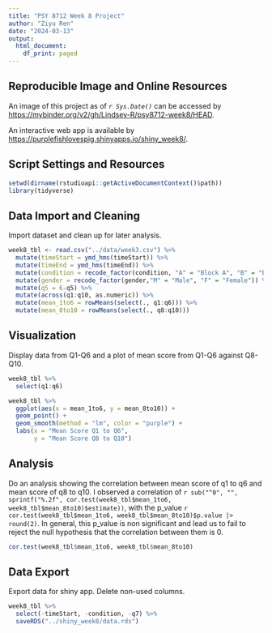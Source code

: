 ```yaml
---
title: "PSY 8712 Week 8 Project"
author: "Ziyu Ren"
date: "2024-03-13"
output:
  html_document:
    df_print: paged
---
```


## **Reproducible Image and Online Resources**
An image of this project as of *`r Sys.Date()`* can be accessed by <https://mybinder.org/v2/gh/Lindsey-R/psy8712-week8/HEAD>.

An interactive web app is available by <https://purplefishlovespig.shinyapps.io/shiny_week8/>.

## **Script Settings and Resources**
```r
setwd(dirname(rstudioapi::getActiveDocumentContext()$path))
library(tidyverse)
```

## **Data Import and Cleaning**
Import dataset and clean up for later analysis.
```r
week8_tbl <- read.csv("../data/week3.csv") %>%
  mutate(timeStart = ymd_hms(timeStart)) %>%
  mutate(timeEnd = ymd_hms(timeEnd)) %>%
  mutate(condition = recode_factor(condition, "A" = "Block A", "B" = "Block B", "C" = "Control")) %>%
  mutate(gender = recode_factor(gender,"M" = "Male", "F" = "Female")) %>%
  mutate(q5 = 6-q5) %>%
  mutate(across(q1:q10, as.numeric)) %>%
  mutate(mean_1to6 = rowMeans(select(., q1:q6))) %>%
  mutate(mean_8to10 = rowMeans(select(., q8:q10))) 
```

## **Visualization**
Display data from Q1-Q6 and a plot of mean score from Q1-Q6 against Q8-Q10. 
```r
week8_tbl %>% 
  select(q1:q6)

week8_tbl %>%
  ggplot(aes(x = mean_1to6, y = mean_8to10)) +
  geom_point() +
  geom_smooth(method = "lm", color = "purple") +
  labs(x = "Mean Score Q1 to Q6",
       y = "Mean Score Q8 to Q10")
```

## **Analysis**
Do an analysis showing the correlation between mean score of q1 to q6 and mean score of q8 to q10. I observed a correlation of `r sub("^0", "", sprintf("%.2f", cor.test(week8_tbl$mean_1to6, week8_tbl$mean_8to10)$estimate))`, with the p_value `r cor.test(week8_tbl$mean_1to6, week8_tbl$mean_8to10)$p.value |> round(2)`. In general, this p_value is non significant and lead us to fail to reject the null hypothesis that the correlation between them is 0.  
```r
cor.test(week8_tbl$mean_1to6, week8_tbl$mean_8to10)
```

## **Data Export**
Export data for shiny app. Delete non-used columns.
```r
week8_tbl %>%
  select(-timeStart, -condition, -q7) %>%
  saveRDS("../shiny_week8/data.rds")
```